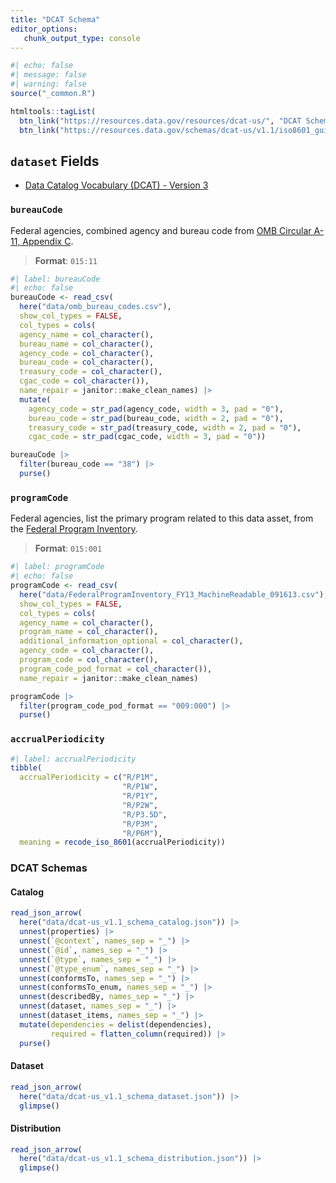 ```yaml
---
title: "DCAT Schema"
editor_options: 
   chunk_output_type: console
---
```


```r
#| echo: false
#| message: false
#| warning: false
source("_common.R")

htmltools::tagList(
  btn_link("https://resources.data.gov/resources/dcat-us/", "DCAT Schema"),
  btn_link("https://resources.data.gov/schemas/dcat-us/v1.1/iso8601_guidance/#accrualperiodicity", "ISO8601"))
```

## `dataset` Fields

   * [Data Catalog Vocabulary (DCAT) - Version 3](https://www.w3.org/TR/vocab-dcat/)

### `bureauCode`

Federal agencies, combined agency and bureau code from [OMB Circular A-11, Appendix C](https://obamawhitehouse.archives.gov/sites/default/files/omb/assets/a11_current_year/app_c.pdf). 

> __Format__: `015:11`

```r
#| label: bureauCode
#| echo: false
bureauCode <- read_csv(
  here("data/omb_bureau_codes.csv"), 
  show_col_types = FALSE,
  col_types = cols(
  agency_name = col_character(),
  bureau_name = col_character(),
  agency_code = col_character(),
  bureau_code = col_character(),
  treasury_code = col_character(),
  cgac_code = col_character()),
  name_repair = janitor::make_clean_names) |> 
  mutate(
    agency_code = str_pad(agency_code, width = 3, pad = "0"),
    bureau_code = str_pad(bureau_code, width = 2, pad = "0"),
    treasury_code = str_pad(treasury_code, width = 2, pad = "0"),
    cgac_code = str_pad(cgac_code, width = 3, pad = "0"))

bureauCode |> 
  filter(bureau_code == "38") |> 
  purse()
```

### `programCode`

Federal agencies, list the primary program related to this data asset, from the [Federal Program Inventory](https://resources.data.gov/schemas/dcat-us/v1.1/FederalProgramInventory_FY13_MachineReadable_091613.csv). 

> __Format__: `015:001`

```r
#| label: programCode
#| echo: false
programCode <- read_csv(
  here("data/FederalProgramInventory_FY13_MachineReadable_091613.csv"), 
  show_col_types = FALSE,
  col_types = cols(
  agency_name = col_character(),
  program_name = col_character(),
  additional_information_optional = col_character(),
  agency_code = col_character(),
  program_code = col_character(),
  program_code_pod_format = col_character()),
  name_repair = janitor::make_clean_names)

programCode |> 
  filter(program_code_pod_format == "009:000") |> 
  purse()
```

### `accrualPeriodicity`

```r
#| label: accrualPeriodicity
tibble(
  accrualPeriodicity = c("R/P1M", 
                         "R/P1W", 
                         "R/P1Y", 
                         "R/P2W", 
                         "R/P3.5D", 
                         "R/P3M", 
                         "R/P6M"),
  meaning = recode_iso_8601(accrualPeriodicity))
```

### DCAT Schemas

#### Catalog

```r
read_json_arrow(
  here("data/dcat-us_v1.1_schema_catalog.json")) |> 
  unnest(properties) |> 
  unnest(`@context`, names_sep = "_") |> 
  unnest(`@id`, names_sep = "_") |> 
  unnest(`@type`, names_sep = "_") |> 
  unnest(`@type_enum`, names_sep = "_") |> 
  unnest(conformsTo, names_sep = "_") |> 
  unnest(conformsTo_enum, names_sep = "_") |> 
  unnest(describedBy, names_sep = "_") |> 
  unnest(dataset, names_sep = "_") |> 
  unnest(dataset_items, names_sep = "_") |> 
  mutate(dependencies = delist(dependencies),
         required = flatten_column(required)) |> 
  purse()
```

#### Dataset

```r
read_json_arrow(
  here("data/dcat-us_v1.1_schema_dataset.json")) |> 
  glimpse()
```

#### Distribution

```r
read_json_arrow(
  here("data/dcat-us_v1.1_schema_distribution.json")) |> 
  glimpse()
```

